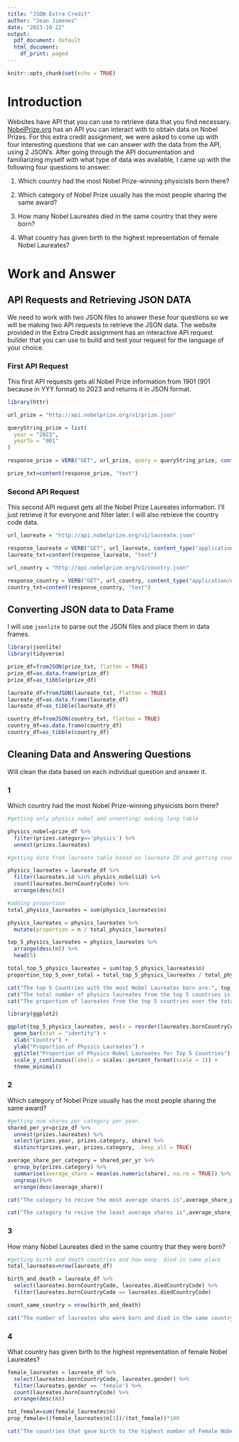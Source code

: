 ---
title: "JSON Extra Credit"
author: "Jean Jimenez"
date: "2023-10-22"
output:
  pdf_document: default
  html_document:
    df_print: paged
---

```{r setup, include=FALSE}
knitr::opts_chunk$set(echo = TRUE)
```

# Introduction

Websites have API that you can use to retrieve data that you find necessary. [NobelPrize.org](https://nobelprize.readme.io/reference/getting-started) has an API you can interact with to obtain data on Nobel Prizes. For this extra credit assignment, we were asked to come up with four interesting questions that we can answer with the data from the API, using 2 JSON's. After going through the API documentation and familiarizing myself with what type of data was available, I came up with the following four questions to answer:

1.  Which country had the most Nobel Prize-winning physicists born there?

2.  Which category of Nobel Prize usually has the most people sharing the same award?

3.  How many Nobel Laureates died in the same country that they were born?

4.  What country has given birth to the highest representation of female Nobel Laureates?

## 

# Work and Answer

## API Requests and Retrieving JSON DATA {.tabset}

We need to work with two JSON files to answer these four questions so we will be making two API requests to retrieve the JSON data. The website provided in the Extra Credit assignment has an interactive API request builder that you can use to build and test your request for the language of your choice.

### First API Request

This first API requests gets all Nobel Prize information from 1901 (901 because in YYY format) to 2023 and returns it in JSON format.

```{r}

library(httr)

url_prize = "http://api.nobelprize.org/v1/prize.json"

queryString_prize = list(
  year = "2023",
  yearTo = "901"
)

response_prize = VERB("GET", url_prize, query = queryString_prize, content_type("application/octet-stream"), accept("application/json"))

prize_txt=content(response_prize, "text")
```

### Second API Request

This second API request gets all the Nobel Prize Laureates information. I'll just retrieve it for everyone and filter later. I will also retrieve the country code data.

```{r}
url_laureate = "http://api.nobelprize.org/v1/laureate.json"

response_laureate = VERB("GET", url_laureate, content_type("application/octet-stream"), accept("application/json"))
laureate_txt=content(response_laureate, "text")

url_country = "http://api.nobelprize.org/v1/country.json"

response_country = VERB("GET", url_country, content_type("application/octet-stream"), accept("application/json"))
country_txt=content(response_country, "text")
```

## 

## Converting JSON data to Data Frame

I will use `jsonlite` to parse out the JSON files and place them in data frames.

```{r}
library(jsonlite)
library(tidyverse)

prize_df=fromJSON(prize_txt, flatten = TRUE)
prize_df=as.data.frame(prize_df)
prize_df=as_tibble(prize_df)

laureate_df=fromJSON(laureate_txt, flatten = TRUE)
laureate_df=as.data.frame(laureate_df)
laureate_df=as_tibble(laureate_df)

country_df=fromJSON(country_txt, flatten = TRUE)
country_df=as.data.frame(country_df)
country_df=as_tibble(country_df)
```

## Cleaning Data and Answering Questions {.tabset}

Will clean the data based on each individual question and answer it.

### 1

Which country had the most Nobel Prize-winning physicists born there?

```{r}

#getting only physics nobel and unnesting/ making long table

physics_nobel=prize_df %>%
  filter(prizes.category=='physics') %>%
  unnest(prizes.laureates)

#getting data from laureate table based on laureate ID and getting count per country

physics_laureates = laureate_df %>%
  filter(laureates.id %in% physics_nobel$id) %>%
  count(laureates.bornCountryCode) %>%
  arrange(desc(n))

#adding proportion
total_physics_laureates = sum(physics_laureates$n)

physics_laureates = physics_laureates %>%
  mutate(proportion = n / total_physics_laureates)

top_5_physics_laureates = physics_laureates %>%
  arrange(desc(n)) %>%
  head(5)

total_top_5_physics_laureates = sum(top_5_physics_laureates$n)
proportion_top_5_over_total = total_top_5_physics_laureates / total_physics_laureates

cat("The top 5 Countries with the most Nobel Laureates born are:", top_5_physics_laureates$laureates.bornCountryCode, " \n")
cat("The total number of physics laureates from the top 5 countries is:", total_top_5_physics_laureates, "\n")
cat("The proportion of laureates from the top 5 countries over the total is:", proportion_top_5_over_total,"or",proportion_top_5_over_total*100, "% \n")

library(ggplot2)

ggplot(top_5_physics_laureates, aes(x = reorder(laureates.bornCountryCode, -proportion), y = proportion)) +
  geom_bar(stat = "identity") +
  xlab("Country") +
  ylab("Proportion of Physics Laureates") +
  ggtitle("Proportion of Physics Nobel Laureates for Top 5 Countries") +
  scale_y_continuous(labels = scales::percent_format(scale = 1)) +
  theme_minimal()

```

### 2

Which category of Nobel Prize usually has the most people sharing the same award?

```{r}

#getting num shares per category per year.
shared_per_yr=prize_df %>%
  unnest(prizes.laureates) %>%
  select(prizes.year, prizes.category, share) %>%
  distinct(prizes.year, prizes.category, .keep_all = TRUE)

average_share_per_category = shared_per_yr %>%
  group_by(prizes.category) %>%
  summarise(average_share = mean(as.numeric(share), na.rm = TRUE)) %>%
  ungroup()%>%
  arrange(desc(average_share))

cat("The category to recive the most average shares is",average_share_per_category$prizes.category[1],"with an average of", average_share_per_category$average_share[1], "people per award \n")

cat("The category to recive the least average shares is",average_share_per_category$prizes.category[6],"with an average of", average_share_per_category$average_share[6], "people per award \n")
```

### 3

How many Nobel Laureates died in the same country that they were born?

```{r}
#getting birth and death countries and how many  died in same place
total_laureates=nrow(laureate_df)

birth_and_death = laureate_df %>%
  select(laureates.bornCountryCode, laureates.diedCountryCode) %>%
  filter(laureates.bornCountryCode == laureates.diedCountryCode)

count_same_country = nrow(birth_and_death)

cat("The number of laureates who were born and died in the same country is", count_same_country, "laureates out of", total_laureates,"laureates total. \n")
```

### 4

What country has given birth to the highest representation of female Nobel Laureates?

```{r}
female_laureates = laureate_df %>%
  select(laureates.bornCountryCode, laureates.gender) %>%
  filter(laureates.gender == 'female') %>%
  count(laureates.bornCountryCode) %>%
  arrange(desc(n))

tot_female=sum(female_laureates$n)
prop_female=((female_laureates$n[1])/(tot_female))*100

cat("The countries that gave birth to the highest number of Female Nobel Laureates is the", female_laureates$laureates.bornCountryCode[1],"with", female_laureates$n[1], "females coming from",female_laureates$laureates.bornCountryCode[1],"out of", tot_female, "total. This represents",prop_female , "% of all female Nobel Laureates since its inception in 1901. \n")
```
